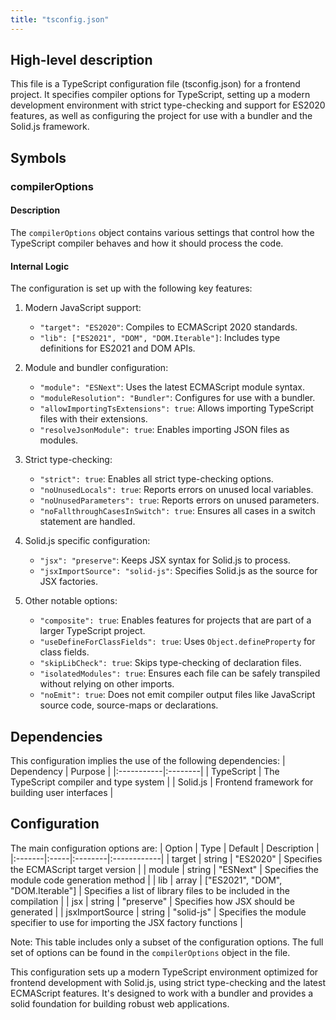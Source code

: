 ```yaml
---
title: "tsconfig.json"
---
```


## High-level description
This file is a TypeScript configuration file (tsconfig.json) for a frontend project. It specifies compiler options for TypeScript, setting up a modern development environment with strict type-checking and support for ES2020 features, as well as configuring the project for use with a bundler and the Solid.js framework.

## Symbols

### compilerOptions
#### Description
The `compilerOptions` object contains various settings that control how the TypeScript compiler behaves and how it should process the code.

#### Internal Logic
The configuration is set up with the following key features:

1. Modern JavaScript support:
   - `"target": "ES2020"`: Compiles to ECMAScript 2020 standards.
   - `"lib": ["ES2021", "DOM", "DOM.Iterable"]`: Includes type definitions for ES2021 and DOM APIs.

2. Module and bundler configuration:
   - `"module": "ESNext"`: Uses the latest ECMAScript module syntax.
   - `"moduleResolution": "Bundler"`: Configures for use with a bundler.
   - `"allowImportingTsExtensions": true`: Allows importing TypeScript files with their extensions.
   - `"resolveJsonModule": true`: Enables importing JSON files as modules.

3. Strict type-checking:
   - `"strict": true`: Enables all strict type-checking options.
   - `"noUnusedLocals": true`: Reports errors on unused local variables.
   - `"noUnusedParameters": true`: Reports errors on unused parameters.
   - `"noFallthroughCasesInSwitch": true`: Ensures all cases in a switch statement are handled.

4. Solid.js specific configuration:
   - `"jsx": "preserve"`: Keeps JSX syntax for Solid.js to process.
   - `"jsxImportSource": "solid-js"`: Specifies Solid.js as the source for JSX factories.

5. Other notable options:
   - `"composite": true`: Enables features for projects that are part of a larger TypeScript project.
   - `"useDefineForClassFields": true`: Uses `Object.defineProperty` for class fields.
   - `"skipLibCheck": true`: Skips type-checking of declaration files.
   - `"isolatedModules": true`: Ensures each file can be safely transpiled without relying on other imports.
   - `"noEmit": true`: Does not emit compiler output files like JavaScript source code, source-maps or declarations.

## Dependencies
This configuration implies the use of the following dependencies:
| Dependency | Purpose |
|:-----------|:--------|
| TypeScript | The TypeScript compiler and type system |
| Solid.js | Frontend framework for building user interfaces |

## Configuration
The main configuration options are:
| Option | Type | Default | Description |
|:-------|:-----|:--------|:------------|
| target | string | "ES2020" | Specifies the ECMAScript target version |
| module | string | "ESNext" | Specifies the module code generation method |
| lib | array | ["ES2021", "DOM", "DOM.Iterable"] | Specifies a list of library files to be included in the compilation |
| jsx | string | "preserve" | Specifies how JSX should be generated |
| jsxImportSource | string | "solid-js" | Specifies the module specifier to use for importing the JSX factory functions |

Note: This table includes only a subset of the configuration options. The full set of options can be found in the `compilerOptions` object in the file.

This configuration sets up a modern TypeScript environment optimized for frontend development with Solid.js, using strict type-checking and the latest ECMAScript features. It's designed to work with a bundler and provides a solid foundation for building robust web applications.